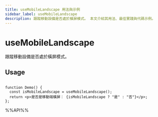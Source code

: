```yaml
---
title: useMobileLandscape 用法與示例
sidebar_label: useMobileLandscape
description: 跟蹤移動設備是否處於橫屏模式。 本文介紹其用法、最佳實踐與代碼示例。
---
```

# useMobileLandscape

跟蹤移動設備是否處於橫屏模式。

## Usage

```tsx live

function Demo() {
  const isMobileLandscape = useMobileLandscape();
  return <p>是否是移動端橫屏： {isMobileLandscape ? "是" : "否"}</p>;
};
```

%%API%%
